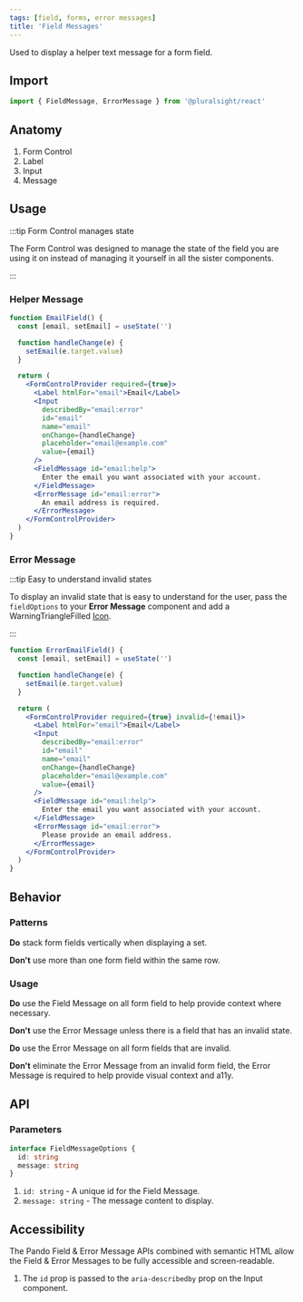 ```yaml
---
tags: [field, forms, error messages]
title: 'Field Messages'
---
```



<p className="size-xxl">
  Used to display a helper text message for a form field.
</p>

<DocsLinkBar
  github="https://github.com/pluralsight/pando/tree/main/packages/headless-styles/src/components/FieldMessage"
  figma="https://www.figma.com/file/ZmH4XsZS5WnKeo28ylM5x1/Pando-UI-kit-(Web)?node-id=1214%3A50560&t=YLA3FBYLefNvfeuf-0"
/>

## Import

```javascript
import { FieldMessage, ErrorMessage } from '@pluralsight/react'
```

## Anatomy

1. Form Control
2. Label
3. Input
4. Message

## Usage

:::tip Form Control manages state

The Form Control was designed to manage the state of the field you are using it on instead of managing it yourself in all the sister components.

:::

### Helper Message

```jsx live
function EmailField() {
  const [email, setEmail] = useState('')

  function handleChange(e) {
    setEmail(e.target.value)
  }

  return (
    <FormControlProvider required={true}>
      <Label htmlFor="email">Email</Label>
      <Input
        describedBy="email:error"
        id="email"
        name="email"
        onChange={handleChange}
        placeholder="email@example.com"
        value={email}
      />
      <FieldMessage id="email:help">
        Enter the email you want associated with your account.
      </FieldMessage>
      <ErrorMessage id="email:error">
        An email address is required.
      </ErrorMessage>
    </FormControlProvider>
  )
}
```

### Error Message

:::tip Easy to understand invalid states

To display an invalid state that is easy to understand for the user, pass the `fieldOptions` to your **Error Message** component and add a WarningTriangleFilled [Icon](../general/icons.mdx).

:::

```jsx live
function ErrorEmailField() {
  const [email, setEmail] = useState('')

  function handleChange(e) {
    setEmail(e.target.value)
  }

  return (
    <FormControlProvider required={true} invalid={!email}>
      <Label htmlFor="email">Email</Label>
      <Input
        describedBy="email:error"
        id="email"
        name="email"
        onChange={handleChange}
        placeholder="email@example.com"
        value={email}
      />
      <FieldMessage id="email:help">
        Enter the email you want associated with your account.
      </FieldMessage>
      <ErrorMessage id="email:error">
        Please provide an email address.
      </ErrorMessage>
    </FormControlProvider>
  )
}
```

## Behavior

### Patterns

**Do** stack form fields vertically when displaying a set.

**Don't** use more than one form field within the same row.

### Usage

**Do** use the Field Message on all form field to help provide context where necessary.

**Don't** use the Error Message unless there is a field that has an invalid state.

**Do** use the Error Message on all form fields that are invalid.

**Don't** eliminate the Error Message from an invalid form field, the Error Message is required to help provide visual context and a11y.

## API

### Parameters

```typescript
interface FieldMessageOptions {
  id: string
  message: string
}
```

1. `id: string` - A unique id for the Field Message.
2. `message: string` - The message content to display.

## Accessibility

The Pando Field & Error Message APIs combined with semantic HTML allow the Field & Error Messages to be fully accessible and screen-readable.

1. The `id` prop is passed to the `aria-describedby` prop on the Input component.
